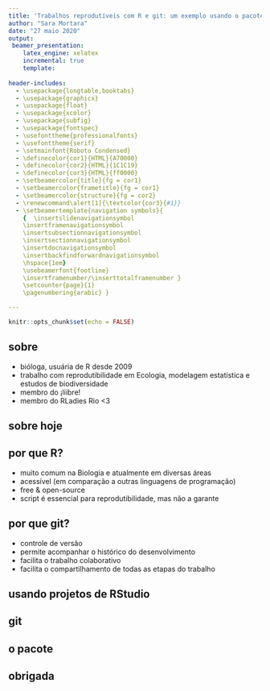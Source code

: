 ```yaml
---
title: 'Trabalhos reprodutíveis com R e git: um exemplo usando o pacote coronabr'
author: "Sara Mortara"
date: "27 maio 2020"
output:
 beamer_presentation:
    latex_engine: xelatex 
    incremental: true
    template:
  
header-includes:
  - \usepackage{longtable,booktabs}
  - \usepackage{graphicx}
  - \usepackage{float}
  - \usepackage{xcolor}
  - \usepackage{subfig}
  - \usepackage{fontspec}
  - \usefonttheme{professionalfonts} 
  - \usefonttheme{serif} 
  - \setmainfont{Roboto Condensed}
  - \definecolor{cor1}{HTML}{A70000}
  - \definecolor{cor2}{HTML}{1C1C19} 
  - \definecolor{cor3}{HTML}{ff0000}
  - \setbeamercolor{title}{fg = cor1}
  - \setbeamercolor{frametitle}{fg = cor1}
  - \setbeamercolor{structure}{fg = cor2}
  - \renewcommand\alert[1]{\textcolor{cor3}{#1}}
  - \setbeamertemplate{navigation symbols}{
    {  \insertslidenavigationsymbol 
    \insertframenavigationsymbol   
    \insertsubsectionnavigationsymbol  
    \insertsectionnavigationsymbol
    \insertdocnavigationsymbol  
    \insertbackfindforwardnavigationsymbol 
    \hspace{1em}  
    \usebeamerfont{footline} 
    \insertframenumber/\inserttotalframenumber }
    \setcounter{page}{1} 
    \pagenumbering{arabic} }

---
```


```r
knitr::opts_chunk$set(echo = FALSE)
```


## sobre

- bióloga, usuária de R desde 2009
- trabalho com reprodutibilidade em Ecologia, modelagem estatística e estudos de biodiversidade
- membro do ¡liibre!
- membro do RLadies Rio <3 

## sobre hoje

\Large
\tableofcontents

## 

\section{1. por que reprodutibilidade?}

## por que R?

- muito comum na Biologia e atualmente em diversas áreas
- acessível (em comparação a outras linguagens de programação)
- free & open-source
- script é essencial para reprodutibilidade, mas não a garante 

## por que git?

- controle de versão
- permite acompanhar o histórico do desenvolvimento
- facilita o trabalho colaborativo
- facilita o compartilhamento de todas as etapas do trabalho

## 

\section{2. usando R de forma reprodutível}

## usando projetos de RStudio
\framesubtitle{esqueça `set.wd()`}

## 

\section{3. perdendo o medo de git}

## git

##

\section{4. um exemplo com o pacote coronabr}

## o pacote \href{https://liibre.github.io/coronabr/}{\textbf{coronabr}}

\center
\includegraphics[width = 9cm]{../figs/coronabr.png}

## obrigada

\center
\includegraphics[scale = .1]{../figs/rainbow.png}


